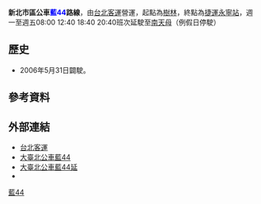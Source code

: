 {{Infobox Bus Route
| number = 新北市區<font color="blue">藍44</font>路線
| image =[[File:Taipeibus_2018_HINO_RK8JMVA-KJF_KKA-8097_BL44.jpg|350px]]
| bgcolor = white
| fontcolor = blue
| system = 新北市區
| manager = 新北市政府交通局運輸管理科
| operator = <!-- 注释出：[[File:Taipei_Bus_2nd_logo.png|50px]] -->台北客運
| garage = 樹林站
| garage1 =
| vehicle =
| start = 樹林
| via ={{BS-map
|title=新北市區公車藍44路線站牌
|legend=0
|lua=1
|collapse = 
|map=
KBHFa~~ 台北客運樹林站
BHF~~ 濟安宮
BHF~~[[File:TRA_Logo.svg|20px]] 樹林火車站
BHF~~ 樹林酒廠
BHF~~ 八德街口
BHF~~ 鎮前街
BHF~~ 東榮街
BHF~~ 大同國小
BHF~~ 和平街口
BHF~~ 樹林中學
BHF~~ 篤行路口
BHF~~ 城林橋
hKRZWae~~ 城林橋
BHF(R)f~~ 中華中學
BHF~~ 中華中學一
BHF~~ 土城二
BHF~~ [[File:The_seal_of_Department_of_Rapid_Transit_Systems,_Taipei_City_Government_20140108.svg|20px]]捷運永寧站
BHF~~ 承天路
BS2+l\BS2+r
（部份班次延駛）科技公司! !BHF(R)f\BHF(L)g~~ 忠承路（部份班次延駛）
BS2l\BS2r
BHF(L)g~~ 忠義路（部份班次延駛）
部份班次延駛! !BHF~~ 登山口
部份班次延駛! !BHF~~ 南天母路
部份班次延駛! !BHF~~ 南天母路一
部份班次延駛! !BHF~~ 南天母路二
部份班次延駛! !KBHFe~~ 南天母廣場
}}
| via1 = 
| end = 捷運永寧站<br>南天母廣場
| length =
| level = 平日：06:00～22:00<br />例假日：06:00～20:00
| level1 =
| frequency =平日：0600 0620 0640 0700 0720 0740 0800 0830 0900 0930 1000 1040 1120 1200 1240 1320 1400 1430 1500 1530 1600 1630 1700 1720 1740 1800 1820 1840 1900 1930 2000 2040 2120 2200  <br />例假日：0600 0640 0720 0800 0840 0920 1000 1040 1120 1200 1240 1320 1400 1440 1520 1600 1640 1720 1800 1840 1920 2000
| frequency1 = 
| time =
| fare = 台北聯營乙段票
| section_fare_1 =
| section_fare_buffer_1 =
| section_fare_2 =
| section_fare_buffer_2 =
| other_route =
| compete =
}}
'''新北市區公車<font color="blue">藍44</font>路線'''，由[[台北客運|台北客運]]營運，起點為[[樹林區|樹林]]，終點為[[捷運永寧站|捷運永寧站]]，週一至週五08:00 12:40 18:40 20:40班次延駛至[[南天母|南天母]]（例假日停駛）

==歷史==
* 2006年5月31日闢駛。

==參考資料==
{{reflist}}

==外部連結==
*[http://www.tpebus.com.tw/ 台北客運] {{Wayback|url=http://www.tpebus.com.tw/ |date=20191228013356 }} 
*[https://ebus.gov.taipei/EBus/VsSimpleMap?gb=0&routeid=0412004400 大臺北公車藍44]
*[https://ebus.gov.taipei/EBus/VsSimpleMap?gb=0&routeid=0412004470 大臺北公車藍44延]
*{{facebook|TransTaipei|暢行台北公車客運資訊站}}
{{新北市區公車路線}}
{{台北聯營公車路線}}
{{台北聯營公車}}
[[分類:新北市區公車路線|藍44]]